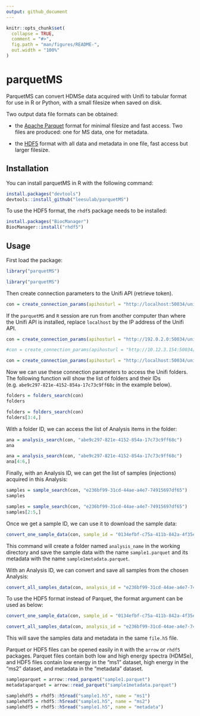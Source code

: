 ```yaml
---
output: github_document
---
```


<!-- README.md is generated from README.Rmd. Please edit that file -->

```r
knitr::opts_chunk$set(
  collapse = TRUE,
  comment = "#>",
  fig.path = "man/figures/README-",
  out.width = "100%"
)
```

# parquetMS

<!-- badges: start -->

<!-- badges: end -->

ParquetMS can convert HDMSe data acquired with Unifi to tabular format for use in R or Python, with a small filesize when saved on disk.

Two output data file formats can be obtained:

-   the [Apache Parquet](https://parquet.apache.org/) format for minimal filesize and fast access. Two files are produced: one for MS data, one for metadata.

-   the [HDF5](https://www.hdfgroup.org/solutions/hdf5/) format with all data and metadata in one file, fast access but larger filesize.

## Installation

You can install parquetMS in R with the following command:

```r
install.packages("devtools")
devtools::install_github("leesulab/parquetMS")
```

To use the HDF5 format, the `rhdf5` package needs to be installed:

```r
install.packages("BiocManager")
BiocManager::install("rhdf5")
```

## Usage

First load the package:

```r
library("parquetMS")
```

```r
library("parquetMS")
```

Then create connection parameters to the Unifi API (retrieve token).

```r
con = create_connection_params(apihosturl = "http://localhost:50034/unifi/v1", identityurl = "http://localhost:50333/identity/connect/token")
```

If the `parquetMS` and `R` session are run from another computer than where the Unifi API is installed, replace `localhost` by the IP address of the Unifi API.

```r
con = create_connection_params(apihosturl = "http://192.0.2.0:50034/unifi/v1", identityurl = "http://192.0.2.0:50333/identity/connect/token")
```

```r
#con = create_connection_params(apihosturl = "http://10.12.3.154:50034/unifi/v1", identityurl = "http://10.12.3.154:50333/identity/connect/token" )

con = create_connection_params(apihosturl = "http://localhost:50034/unifi/v1", identityurl = "http://localhost:50333/identity/connect/token")
```

Now we can use these connection parameters to access the Unifi folders. The following function will show the list of folders and their IDs (e.g. `abe9c297-821e-4152-854a-17c73c9ff68c` in the example below).

```r
folders = folders_search(con)
folders
```

```r
folders = folders_search(con)
folders[3:4,]
```

With a folder ID, we can access the list of Analysis items in the folder:

```r
ana = analysis_search(con, "abe9c297-821e-4152-854a-17c73c9ff68c")
ana
```

```r
ana = analysis_search(con, "abe9c297-821e-4152-854a-17c73c9ff68c")
ana[4:6,]
```

Finally, with an Analysis ID, we can get the list of samples (injections) acquired in this Analysis:

```r
samples = sample_search(con, "e236bf99-31cd-44ae-a4e7-74915697df65")
samples
```

```r
samples = sample_search(con, "e236bf99-31cd-44ae-a4e7-74915697df65")
samples[2:5,]
```

Once we get a sample ID, we can use it to download the sample data:

```r
convert_one_sample_data(con, sample_id = "0134efbf-c75a-411b-842a-4f35e2b76347", "sample1", "analysis_name")
```

This command will create a folder named `analysis_name` in the working directory and save the sample data with the name `sample1.parquet` and its metadata with the name `sample1metadata.parquet`.

With an Analysis ID, we can convert and save all samples from the chosen Analysis:

```r
convert_all_samples_data(con, analysis_id = "e236bf99-31cd-44ae-a4e7-74915697df65", "analysis_name")
```

To use the HDF5 format instead of Parquet, the format argument can be used as below:

```r
convert_one_sample_data(con, sample_id = "0134efbf-c75a-411b-842a-4f35e2b76347", "sample1", "analysis_name", format = "hdf5")

convert_all_samples_data(con, analysis_id = "e236bf99-31cd-44ae-a4e7-74915697df65", "analysis_name", format = "hdf5")
```

This will save the samples data and metadata in the same `file.h5` file.

Parquet or HDF5 files can be opened easily in `R` with the `arrow` or `rhdf5` packages. Parquet files contain both low and high energy spectra (HDMSe), and HDF5 files contain low energy in the "ms1" dataset, high energy in the "ms2" dataset, and metadata in the "metadata" dataset.

```r
sampleparquet = arrow::read_parquet("sample1.parquet")
metadataparquet = arrow::read_parquet("sample1metadata.parquet")

samplehdf5 = rhdf5::h5read("sample1.h5", name = "ms1")
samplehdf5 = rhdf5::h5read("sample1.h5", name = "ms2")
samplehdf5 = rhdf5::h5read("sample1.h5", name = "metadata")
```
